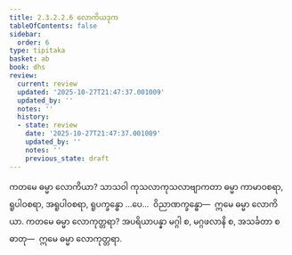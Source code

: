 ```yaml
---
title: 2.3.2.2.6 လောကိယဒုက
tableOfContents: false
sidebar:
  order: 6
type: tipitaka
basket: ab
book: dhs
review:
  current: review
  updated: '2025-10-27T21:47:37.001009'
  updated_by: ''
  notes: ''
  history:
  - state: review
    date: '2025-10-27T21:47:37.001009'
    updated_by: ''
    notes: ''
    previous_state: draft
---
```



<ReviewStatus review={frontmatter.review} showDetails={true} />

<HypothesisAnnotation frontmatter={frontmatter} />

<DynamicBreadcrumb />

<Division number="1099" book="dhs" e="ch" v="29" p="220">

<Paragraph number="1768" book="dhs">
ကတမေ ဓမ္မာ လောကိယာ? သာသဝါ ကုသလာကုသလာဗျာကတာ ဓမ္မာ ကာမာဝစရာ, ရူပါဝစရာ, အရူပါဝစရာ, ရူပက္ခန္ဓော …ပေ…  ဝိညာဏက္ခန္ဓော—  ဣမေ ဓမ္မာ လောကိယာ.
</Paragraph>

</Division>
<Division number="1100" book="dhs" e="ch" v="29" p="220">

<Paragraph number="1769" book="dhs">
ကတမေ ဓမ္မာ လောကုတ္တရာ? အပရိယာပန္နာ မဂ္ဂါ စ, မဂ္ဂဖလာနိ စ, အသင်္ခတာ စ ဓာတု—  ဣမေ ဓမ္မာ လောကုတ္တရာ.
</Paragraph>
</Division>